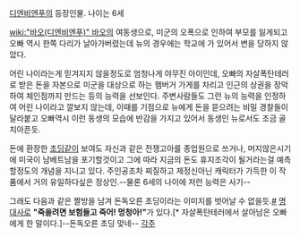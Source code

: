 [[디엔비엔푸]]의 등장인물. 나이는 6세

[[wiki:"바오(디엔비엔푸)" 바오]]의 여동생으로, 미군의 오폭으로 인하여 부모를 잃게되고 오빠 역시 한쪽 다리가 날아가버렸는데 뉴의 경우에는 학교에 가 있어서 변을 당하지 않았다.

어린 나이라는게 믿겨지지 않을정도로 엄청나게 야무진 아이인데, 오빠의 자살폭탄테러로 받은 돈을 자본으로 미군을 대상으로 하는 햄버거 가게를 차리고 인근의 상권을 장악하여 체인점까지 만드는 등의 능력을 선보인다. 주변사람들도 그런 뉴의 능력을 인정하여 어린 나이라고 깔보지 않는데, 이때를 기점으로 뉴에게 돈을 뜯으려는 비밀 경찰들이 달라붙고 오빠역시 이런 동생의 모습에 반감을 가지고 있어서 동생인 뉴로서도 조금 골치아픈듯.

돈에 환장한 [[초딩]]같이 보여도 자신과 같은 전쟁고아를 종업원으로 쓰거나, 머지않은시기에 미국이 남베트남을 포기할것이고 그에 따라 지금의 돈도 휴지조각이 될거라는걸 예측할정도의 개념을 지니고 있다. 주인공조차 찌질하고 제정신아닌 캐릭터가 가득한 이 작품에서 거의 유일하다싶은 정상인.--물론 6세의 나이에 저런 능력은 사기--

그래도 다음과 같은 짤방을 남겨 돈독오른 초딩이라는 이미지를 벗어날 수 없을듯.[http://lodong2.egloos.com/4420968 #]
[[명대사]]로 '''"죽을려면 보험들고 죽어! 멍청아!"'''가 있다.[* 자살폭탄테러에서 살아남은 오빠에게 한 말이다.]--돈독오른 초딩 맞네--
[[각주]]
